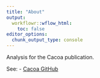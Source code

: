 ```yaml
---
title: "About"
output:
  workflowr::wflow_html:
    toc: false
editor_options:
  chunk_output_type: console
---
```


Analysis for the Cacoa publication.

See:
- [Cacoa GitHub](https://github.com/kharchenkolab/cacoa)
